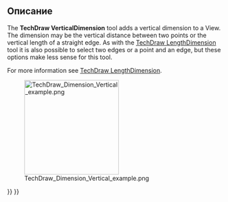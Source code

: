 <languages/>

{{Docnav/ru
|[[TechDraw_HorizontalDimension/ru|Указать горизонтальный размер]]
|[[TechDraw_RadiusDimension/ru|Указать радиус]]
|[[TechDraw_Workbench/ru|Верстак "TechDraw"]]
|IconL=TechDraw_HorizontalDimension.svg
|IconR=TechDraw_RadiusDimension.svg
|IconC=Workbench_TechDraw.svg
}}

{{GuiCommand/ru
|Name/ru=Указать вертикальный размер
|Name=TechDraw_VerticalDimension
|MenuLocation=TechDraw → Размеры → Указать вертикальный размер
|Workbenches=[[TechDraw_Workbench/ru|TechDraw]]
|Shortcut={{KEY|Shift}} + {{KEY|V}}
|SeeAlso=[[TechDraw_LengthDimension/ru|Указать длину]], [[TechDraw_HorizontalDimension/ru|Указать горизонтальный размер]]
}}

<span id="Description"></span>
==Описание==

The '''TechDraw VerticalDimension''' tool adds a vertical dimension to a View. The dimension may be the vertical distance between two points or the vertical length of a straight edge. As with the [[TechDraw_LengthDimension|TechDraw LengthDimension]] tool it is also possible to select two edges or a point and an edge, but these options make less sense for this tool.

For more information see [[TechDraw_LengthDimension|TechDraw LengthDimension]].

[[Image:TechDraw_Dimension_Vertical_example.png|220px]]
<div class="mw-translate-fuzzy">
{{Caption|Вертикальное расстояние указанное между двумя произвольными точками фигуры.}}
</div>


{{Docnav/ru
|[[TechDraw_HorizontalDimension/ru|Указать горизонтальный размер]]
|[[TechDraw_RadiusDimension/ru|Указать радиус]]
|[[TechDraw_Workbench/ru|Верстак "TechDraw"]]
|IconL=TechDraw_HorizontalDimension.svg
|IconR=TechDraw_RadiusDimension.svg
|IconC=Workbench_TechDraw.svg
}}

{{TechDraw Tools navi{{#translation:}}}}
{{Userdocnavi{{#translation:}}}}